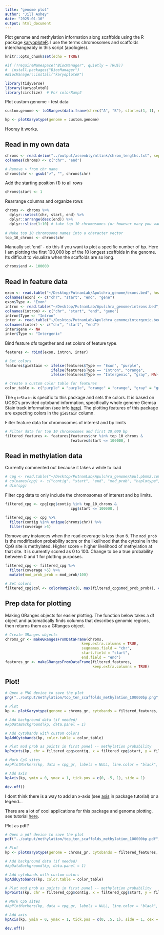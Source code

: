 ```yaml
---
title: "genome plot"
author: "Jill Ashey"
date: "2025-01-10"
output: html_document
---
```


Plot genome and methylation information along scaffolds using the R package [karyoploteR](https://bioconductor.org/packages/release/bioc/html/karyoploteR.html). I use the terms chromosomes and scaffolds interchangeably in this script (apologies). 

```r
knitr::opts_chunk$set(echo = TRUE)

#if (!requireNamespace("BiocManager", quietly = TRUE))
#  install.packages("BiocManager")
#BiocManager::install("karyoploteR")

library(tidyverse)
library(karyoploteR)
library(circlize)  # For colorRamp2
```

Plot custom genome - test data
```r
custom.genome <- toGRanges(data.frame(chr=c("A", "B"), start=c(1, 1), end=c(100, 200)))

kp <- plotKaryotype(genome = custom.genome)
```

Hooray it works. 

## Read in my own data 
```r
chroms <- read.delim("../output/assembly/ntlink/chrom_lengths.txt", sep = "", header = F)
colnames(chroms) <- c("chr", "end")

# Remove > from chr name
chroms$chr <- gsub(">", "", chroms$chr)
```

Add the starting position (1) to all rows
```r
chroms$start <- 1
```

Rearrange columns and organize rows
```r
chroms <- chroms %>%
  dplyr::select(chr, start, end) %>%
  dplyr::arrange(desc(end)) %>%
  dplyr::slice(1:10) # take top 10 chromosomes (or however many you want to plot)
  
# Make top 10 chromosome names into a character vector 
top_10_chroms <- chroms$chr
```

Manually set 'end' - do this if you want to plot a specific number of bp. Here I am plotting the first 100,000 bp of the 10 longest scaffolds in the genome. Its difficult to visualize when the scaffolds are so long. 
```r
chroms$end <- 100000
```

## Read in feature data 
```r
exon <- read.table("~/Desktop/PutnamLab/Apulchra_genome/exons.bed", header = F, sep="\t",stringsAsFactors=FALSE, quote="")
colnames(exon) <- c("chr", "start", "end", "gene")
exon$Type <- "Exon"
intron <- read.table("~/Desktop/PutnamLab/Apulchra_genome/introns.bed", header = F, sep="\t",stringsAsFactors=FALSE, quote="")
colnames(intron) <- c("chr", "start", "end", "gene")
intron$Type <- "Intron"
inter <- read.table("~/Desktop/PutnamLab/Apulchra_genome/intergenic.bed", header = F, sep="\t",stringsAsFactors=FALSE, quote="")
colnames(inter) <- c("chr", "start", "end")
inter$gene <- NA
inter$Type <- "Intergenic"
```

Bind feature dfs together and set colors of feature type. 
```r
features <- rbind(exon, intron, inter)

# Set colors 
features$gieStain <- ifelse(features$Type == "Exon", "purple",
                     ifelse(features$Type == "Intron", "orange",
                     ifelse(features$Type == "Intergenic", "gray", NA)))

# Create a custom color table for features 
color_table <- c("purple" = "purple", "orange" = "orange", "gray" = "gray")
```
The `gieStain` is specific to this package and sets the colors. It is based on UCSC's provided cytoband information, specifically whole genome Giemsa Stain track information (see info [here](https://genome.ucsc.edu/cgi-bin/hgTables)). The plotting features of this package are expecting colors in the `gieStain` column. 

Filter feature data for chromosomes of interest and bp limits 
```r
# Filter data for top 10 chromosomes and first 20,000 bp
filtered_features <- features[features$chr %in% top_10_chroms & 
                              features$start <= 100000, ]
```

## Read in methylation data 

Currently commented out because it takes a while to load
```r
# cpg <- read.table("~/Desktop/PutnamLab/Apulchra_genome/Apul.pbmm2.combined.bed", header = F, sep="\t",stringsAsFactors=FALSE, quote="")
# colnames(cpg) <- c("contig", "start", "end", "mod_prob", "haplotype", "coverage", "est_mod_count", "est_unmod_count", "est_count_ratio")
# dim(cpg)
```

Filter cpg data to only include the chromosomes of interest and bp limits. 
```r
filtered_cpg <- cpg[cpg$contig %in% top_10_chroms & 
                              cpg$start <= 100000, ]

filtered_cpg <- cpg %>%
  filter(contig %in% unique(chroms$chr)) %>%
  filter(coverage >5)
```

Remove any instances when the read coverage is less than 5. The `mod_prob` is the modification probability score or the likelihood that the cytosine in the CpG site is methylated. Higher score = higher likelihood of methylation at that site. It is currently scored as 0 to 100. Change to be a true probability between 0 and 1 for plotting purposes.
```r
filtered_cpg <- filtered_cpg %>%
  filter(coverage >5) %>%
  mutate(mod_prob_prob = mod_prob/100)

# Set colors 
filtered_cpg$col <- colorRamp2(c(0, max(filtered_cpg$mod_prob_prob)), c("blue", "red"))(filtered_cpg$mod_prob_prob)
```

## Prep data for plotting 

Making GRanges objects for easier plotting. The function below takes a df object and automatically finds columns that describes genomic regions, then returns them as a GRanges object. 
```r
# Create GRanges objects
chroms_gr <- makeGRangesFromDataFrame(chroms, 
                                   keep.extra.columns = TRUE,
                                   seqnames.field = "chr",
                                   start.field = "start",
                                   end.field = "end")
features_gr <- makeGRangesFromDataFrame(filtered_features,
                                        keep.extra.columns = TRUE)
```

## Plot! 
```r
# Open a PNG device to save the plot
png("../output/methylation/top_ten_scaffolds_methylation_100000bp.png", width = 50, height = 30, units = "cm", res = 300)

# Plot
kp <- plotKaryotype(genome = chroms_gr, cytobands = filtered_features, ideogram.plotter = NULL, plot.type = 1, margins = c(60, 40))

# Add background data (if needed)
#kpDataBackground(kp, data.panel = 1)

# Add cytobands with custom colors
kpAddCytobands(kp, color.table = color_table)

# Plot mod prob as points in first panel -- methylation probability 
kpPoints(kp, chr = filtered_cpg$contig, x = filtered_cpg$start, y = filtered_cpg$mod_prob_prob, col = filtered_cpg$col, pch = 16, cex = 0.5)

# Mark CpG sites
#kpPlotMarkers(kp, data = cpg_gr, labels = NULL, line.color = "black", marker.parts = c(0.5, 0.5), r1 = 0.5)

# Add axis
kpAxis(kp, ymin = 0, ymax = 1, tick.pos = c(0, .5, 1), side = 1)

dev.off()
```

I dont think there is a way to add an x-axis (see [axis](https://bernatgel.github.io/karyoploter_tutorial//Tutorial/Axis/Axis.html) in package tutorial) or a legend...

There are a lot of cool applications for this package and genome plotting, see tutorial [here](https://bernatgel.github.io/karyoploter_tutorial/). 

Plot as pdf?
```r
# Open a pdf device to save the plot
pdf("../output/methylation/top_ten_scaffolds_methylation_100000bp.pdf", width = 49, height = 30)

# Plot
kp <- plotKaryotype(genome = chroms_gr, cytobands = filtered_features, ideogram.plotter = NULL, plot.type = 1, margins = c(60, 40), cex = 4)

# Add background data (if needed)
#kpDataBackground(kp, data.panel = 1)

# Add cytobands with custom colors
kpAddCytobands(kp, color.table = color_table)

# Plot mod prob as points in first panel -- methylation probability 
kpPoints(kp, chr = filtered_cpg$contig, x = filtered_cpg$start, y = filtered_cpg$mod_prob_prob, col = filtered_cpg$col, pch = 16, cex = 1)

# Mark CpG sites
#kpPlotMarkers(kp, data = cpg_gr, labels = NULL, line.color = "black", marker.parts = c(0.5, 0.5), r1 = 0.5)

# Add axis
kpAxis(kp, ymin = 0, ymax = 1, tick.pos = c(0, .5, 1), side = 1, cex = 3)

dev.off()
```